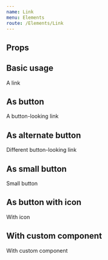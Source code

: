 ```yaml
---
name: Link
menu: Elements
route: /Elements/Link
---
```



## Props
<PropsTable of={Link} />

## Basic usage
<Playground wrapper={Wrapper}>
  <Link href="#basic-usage">A link</Link>
</Playground>

## As button
<Playground wrapper={Wrapper}>
  <Link href="#as-button" variant="button-primary">A button-looking link</Link>
</Playground>

## As alternate button
<Playground wrapper={Wrapper}>
  <Link href="#as-alternate-button" variant="button-alternate">Different button-looking link</Link>
</Playground>

## As small button
<Playground wrapper={Wrapper}>
  <Link href="#as-small-button" variant="button-primary" small>Small button</Link>
</Playground>

## As button with icon
<Playground wrapper={Wrapper}>
  <Link href="#as-button-with-icon" variant="button-primary" icon="windmill" hideArrow>With icon</Link>
</Playground>

## With custom component
<Playground wrapper={Wrapper}>
  <Link href="#with-custom-component" as={Paragraph}>With custom component</Link>
</Playground>
